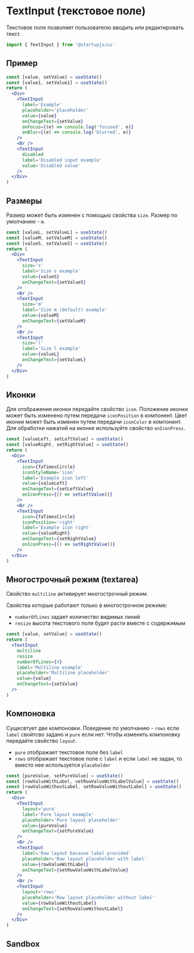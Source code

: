 
# TextInput (текстовое поле)

Текстовое поле позволяет пользователю вводить или редактировать текст.

```jsx
import { TextInput } from '@startupjs/ui'
```

## Пример

```jsx example
const [value, setValue] = useState()
const [value1, setValue1] = useState()
return (
  <Div>
    <TextInput
      label='Example'
      placeholder='placeholder'
      value={value}
      onChangeText={setValue}
      onFocus={(e) => console.log('focused', e)}
      onBlur={(e) => console.log('blurred', e)}
    />
    <Br />
    <TextInput
      disabled
      label='Disabled input example'
      value='Disabled value'
    />
  </Div>
)
```

## Размеры

Размер может быть изменен с помощью свойства `size`. Размер по умолчанию - `m`.

```jsx example
const [valueL, setValueL] = useState()
const [valueM, setValueM] = useState()
const [valueS, setValueS] = useState()
return (
  <Div>
    <TextInput
      size='s'
      label='Size s example'
      value={valueS}
      onChangeText={setValueS}
    />
    <Br />
    <TextInput
      size='m'
      label='Size m (default) example'
      value={valueM}
      onChangeText={setValueM}
    />
    <Br />
    <TextInput
      size='l'
      label='Size l example'
      value={valueL}
      onChangeText={setValueL}
    />
  </Div>
)
```

## Иконки

Для отображения иконки передайте свойство `icon`. Положение иконки может быть изменено путем передачи `iconPosition` в компонент. Цвет иконки может быть изменен путем передачи `iconColor` в компонент. Для обработки нажатий на иконке используйте свойство `onIconPress`.

```jsx example
const [valueLeft, setLeftValue] = useState()
const [valueRight, setRightValue] = useState()
return (
  <Div>
    <TextInput
      icon={faTimesCircle}
      iconStyleName='icon'
      label='Example icon left'
      value={valueLeft}
      onChangeText={setLeftValue}
      onIconPress={() => setLeftValue()}
    />
    <Br />
    <TextInput
      icon={faTimesCircle}
      iconPosition='right'
      label='Example icon right'
      value={valueRight}
      onChangeText={setRightValue}
      onIconPress={() => setRightValue()}
    />
  </Div>
)
```

## Многострочный режим (textarea)

Свойство `multiline` активирует многострочный режим.

Свойства которые работают только в многострочном режиме:
- `numberOfLines` задает количество видимых линий
- `resize` высота текстового поля будет расти вместе с содержимым

```jsx example
const [value, setValue] = useState()
return (
  <TextInput
    multiline
    resize
    numberOfLines={4}
    label='Multiline example'
    placeholder='Multiline placeholder'
    value={value}
    onChangeText={setValue}
  />
)
```

## Компоновка

Сущесвтует две компоновки. Поведение по умолчанию - `rows` если `label` свойтсво задано и `pure` если нет. Чтобы изменить компоновку передайте свойство `layout`.

- `pure` отображает текстовое поле без `label`
- `rows` отображает текстовое поле с `label` и если `label` не задан, то вместо нее используется `placeholder`

```jsx example
const [pureValue, setPureValue] = useState()
const [rowValueWithLabel, setRowValueWithLabelValue] = useState()
const [rowValueWithoutLabel, setRowValueWithoutLabel] = useState()
return (
  <Div>
    <TextInput
      layout='pure'
      label='Pure layout example'
      placeholder='Pure layout placeholder'
      value={pureValue}
      onChangeText={setPureValue}
    />
    <Br />
    <TextInput
      label='Row layout bacause label provided'
      placeholder='Row layout placeholder with label'
      value={rowValueWithLabel}
      onChangeText={setRowValueWithLabelValue}
    />
    <Br />
    <TextInput
      layout='rows'
      placeholder='Row layout placeholder without label'
      value={rowValueWithoutLabel}
      onChangeText={setRowValueWithoutLabel}
    />
  </Div>
)
```

## Sandbox

<Sandbox Component={TextInput} />
